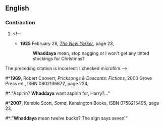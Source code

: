 ==English==

===Contraction===
{{en-cont}}

#{{eye dialect|[[what]] [[do]] [[you]]}}<!--
#*'''1925''' February 28, [[w:The New Yorker|''The New Yorker'']], page 23,
#*:'''Whaddaya''' mean, stop nagging or I won't get any tinted stockings for Christmas?
The preceding citation is incorrect: I checked microfilm.-->
#*'''1969''', Robert Coovert, ''Pricksongs & Descants: Fictions'', 2000 Grove Press ed., ISBN 0802136672, page 224,
#*:"Aspirin? '''Whaddaya''' want aspirin for, Harry?..."
#*'''2007''', Kemble Scott, ''Soma'', Kensington Books, ISBN 0758215495, page 23,
#*:"'''Whaddaya''' mean twelve bucks? The sign says seven!"